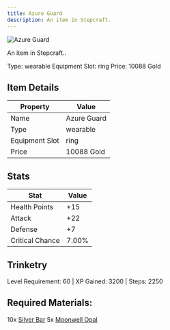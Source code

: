 ```yaml
---
title: Azure Guard
description: An item in Stepcraft.
---
```


<div className="flex items-start gap-6 mb-8">
  <div className="flex-shrink-0">
    <img src="/assets/resources/trinketry/rings/azure_guard.png" alt="Azure Guard" className="w-24 h-24 border rounded-lg" />
  </div>
  <div className="flex-1">
    <div className="space-y-2">
      <p className="text-lg text-muted-foreground">An item in Stepcraft..</p>
      <div className="flex flex-wrap gap-4 text-sm">
        <span className="px-2 py-1 bg-green-100 dark:bg-green-900 rounded-md">
          Type: wearable
        </span>
        <span className="px-2 py-1 bg-purple-100 dark:bg-purple-900 rounded-md">
          Equipment Slot: ring
        </span>
        <span className="px-2 py-1 bg-yellow-100 dark:bg-yellow-900 rounded-md">
          Price: 10088 Gold
        </span>
      </div>
    </div>
  </div>
</div>

## Item Details
| Property | Value |
|----------|-------|
| Name | Azure Guard |
| Type | wearable |
| Equipment Slot | ring |
| Price | 10088 Gold |

## Stats
| Stat | Value |
|------|-------|
| Health Points | +15 |
| Attack | +22 |
| Defense | +7 |
| Critical Chance | 7.00% |

## Trinketry
Level Requirement: 60 | XP Gained: 3200 | Steps: 2250

## Required Materials:
10x [Silver Bar](/docs/resources/individual/silver_bar)
5x [Moonwell Opal](/docs/resources/individual/moonwell_opal)


